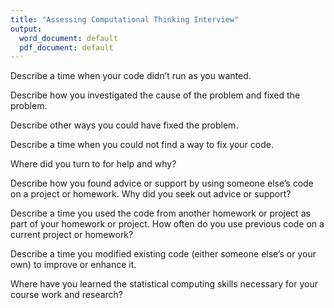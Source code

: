 ```yaml
---
title: "Assessing Computational Thinking Interview"
output:
  word_document: default
  pdf_document: default
---
```


Describe a time when your code didn't run as you wanted.  

\vspace{0.5in}

Describe how you investigated the cause of the problem and fixed the problem.  

\vspace{0.5in}

Describe other ways you could have fixed the problem.  

\vspace{0.5in}

Describe a time when you could not find a way to fix your code.  

\vspace{0.5in}

Where did you turn to for help and why? 

\vspace{0.5in}

Describe how you found advice or support by using someone else's code on a project or homework. Why did you seek out advice or support? 

\vspace{0.5in}

Describe a time you used the code from another homework or project as part of your homework or project. How often do you use previous code on a current project or homework?    

\vspace{0.5in}

Describe a time you modified existing code (either someone else's or your own) to improve or enhance it.  
\vspace{0.5in}

Where have you learned the statistical computing skills necessary for your course work and research?  

\vspace{0.5in}

 
